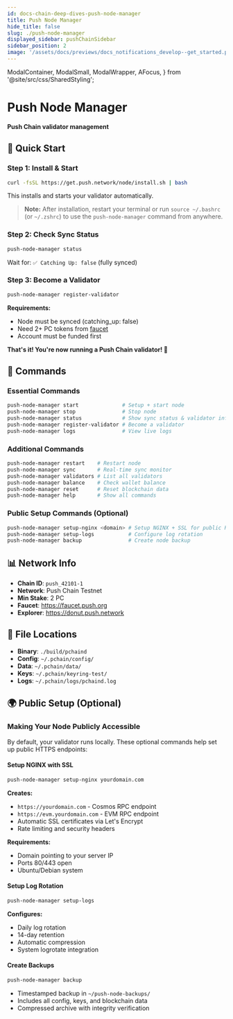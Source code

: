 ```yaml
---
id: docs-chain-deep-dives-push-node-manager
title: Push Node Manager
hide_title: false
slug: ./push-node-manager
displayed_sidebar: pushChainSidebar
sidebar_position: 2
image: '/assets/docs/previews/docs_notifications_develop--get_started.png'
---
```


<head>
  <title>Push Node Manager | Deep Dives | Push Chain Docs</title>
</head>

  ModalContainer,
  ModalSmall,
  ModalWrapper,
  AFocus,
} from '@site/src/css/SharedStyling';

<!-- Content Start -->

# Push Node Manager

**Push Chain validator management**

## 🚀 Quick Start

### Step 1: Install & Start
```bash
curl -fsSL https://get.push.network/node/install.sh | bash
```
This installs and starts your validator automatically.

> **Note:** After installation, restart your terminal or run `source ~/.bashrc` (or `~/.zshrc`) to use the `push-node-manager` command from anywhere.

### Step 2: Check Sync Status
```bash
push-node-manager status
```
Wait for: `✅ Catching Up: false` (fully synced)

### Step 3: Become a Validator
```bash
push-node-manager register-validator
```

**Requirements:**
- Node must be synced (catching_up: false)
- Need 2+ PC tokens from [faucet](https://faucet.push.org)
- Account must be funded first

**That's it! You're now running a Push Chain validator! 🎉**

## 📖 Commands

### Essential Commands
```bash
push-node-manager start              # Setup + start node  
push-node-manager stop               # Stop node
push-node-manager status             # Show sync status & validator info
push-node-manager register-validator # Become a validator
push-node-manager logs               # View live logs
```

### Additional Commands
```bash
push-node-manager restart    # Restart node
push-node-manager sync       # Real-time sync monitor
push-node-manager validators # List all validators
push-node-manager balance    # Check wallet balance
push-node-manager reset      # Reset blockchain data
push-node-manager help       # Show all commands
```

### Public Setup Commands (Optional)
```bash
push-node-manager setup-nginx <domain> # Setup NGINX + SSL for public RPC
push-node-manager setup-logs           # Configure log rotation
push-node-manager backup               # Create node backup
```

## 📊 Network Info

- **Chain ID**: `push_42101-1`
- **Network**: Push Chain Testnet
- **Min Stake**: 2 PC
- **Faucet**: https://faucet.push.org
- **Explorer**: https://donut.push.network

## 🔧 File Locations

- **Binary**: `./build/pchaind`
- **Config**: `~/.pchain/config/`
- **Data**: `~/.pchain/data/`
- **Keys**: `~/.pchain/keyring-test/`
- **Logs**: `~/.pchain/logs/pchaind.log`

## 🌍 Public Setup (Optional)

### Making Your Node Publicly Accessible

By default, your validator runs locally. These optional commands help set up public HTTPS endpoints:

#### Setup NGINX with SSL
```bash
push-node-manager setup-nginx yourdomain.com
```
**Creates:**
- `https://yourdomain.com` - Cosmos RPC endpoint
- `https://evm.yourdomain.com` - EVM RPC endpoint
- Automatic SSL certificates via Let's Encrypt
- Rate limiting and security headers

**Requirements:**
- Domain pointing to your server IP
- Ports 80/443 open
- Ubuntu/Debian system

#### Setup Log Rotation
```bash
push-node-manager setup-logs
```
**Configures:**
- Daily log rotation
- 14-day retention
- Automatic compression
- System logrotate integration

#### Create Backups  
```bash
push-node-manager backup
```
- Timestamped backup in `~/push-node-backups/`
- Includes all config, keys, and blockchain data  
- Compressed archive with integrity verification
